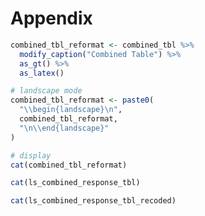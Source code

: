 # Appendix

```r
combined_tbl_reformat <- combined_tbl %>%
  modify_caption("Combined Table") %>%
  as_gt() %>%
  as_latex()

# landscape mode
combined_tbl_reformat <- paste0(
  "\\begin{landscape}\n",
  combined_tbl_reformat,
  "\n\\end{landscape}"
)

# display
cat(combined_tbl_reformat)

```

```r
cat(ls_combined_response_tbl)

```

```r
cat(ls_combined_response_tbl_recoded)
```

